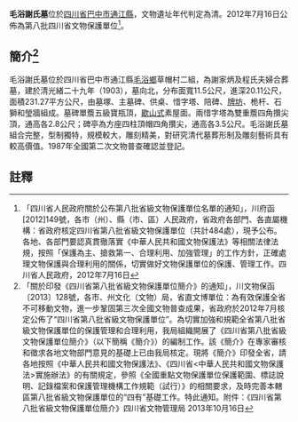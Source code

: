 {{msg:四川省文物保護單位
|名稱 = 毛浴謝氏墓
|編號 = 80
|圖片 = 
|級別 = S8
|分類 = 
|時代 = [[清代|清代]]
|地点 = [[四川省|四川省]][[巴中市|巴中市]][[通江縣|通江縣]]
|坐標 =
|登錄 = 2012年7月16日
}}
'''毛浴謝氏墓'''位於[[四川省|四川省]][[巴中市|巴中市]][[通江縣|通江縣]]，文物遺址年代判定為清。2012年7月16日公佈為第八批四川省文物保護單位<ref>「四川省人民政府關於公布第八批省級文物保護單位名單的通知」，川府函[2012]149號，各市（州）、縣（市、區）人民政府，省政府各部門、各直屬機構：省政府核定四川省第八批省級文物保護單位（共計484處），現予公布。各地、各部門要認真貫徹落實《中華人民共和國文物保護法》等相關法律法規，按照「保護為主、搶救第一、合理利用、加強管理」的工作方針，正確處理文物保護與合理利用的關係，切實做好文物保護單位的保護、管理工作。四川省人民政府，2012年7月16日</ref>。
== 簡介<ref>「關於印發《四川省第八批省級文物保護單位簡介》的通知」，川文物保函〔2013〕128號，各市、州文化（文物）局，省直文博單位：為有效保護全省不可移動文物，進一步鞏固第三次全國文物普查成果，省政府於2012年7月核定公佈了“四川省第八批省級文物保護單位”。為切實加強和規範全省第八批省級文物保護單位的保護管理和合理利用，我局組織開展了《四川省第八批省級文物保護單位簡介》（以下簡稱《簡介》）的編制工作。該《簡介》在專家審核和徵求各地文物部門意見的基礎上已由我局核定。現將《簡介》印發全省，請各地按照《中華人民共和國文物保護法》、《四川省<中華人民共和國文物保護法>實施辦法》的有關規定，參照《全國重點文物保護單位保護範圍、標誌說明、記錄檔案和保護管理機構工作規範（試行）》的相關要求，及時完善本轄區第八批省級文物保護單位的“四有”基礎工作。特此通知。附件：《四川省第八批省級文物保護單位簡介》四川省文物管理局  2013年10月16日</ref> ==
毛浴謝氏墓位於四川省巴中市通江縣[[毛浴鄉|毛浴鄉]]草帽村二組，為謝家炳及程氏夫婦合葬墓，建於清光緒二十九年（1903），墓向北，分布面寬11.5公尺，進深20.11公尺，面積231.27平方公尺，由墓塚、主墓碑、供桌、惜字塔、陪碑、[[牌坊|牌坊]]、桅杆、石獅和瑩牆組成。墓碑單簷五級寶瓶頂，[[歇山式|歇山式]]素屋面。兩惜字塔為雙重簷四角攢尖頂，通高各2.8公尺；碑亭為方座四柱頂帽四角攢尖，通高各3.5公尺。毛浴謝氏墓組合完整，型制獨特，規模較大，雕刻精美，對研究清代墓葬形制及雕刻藝術具有較高價值。1987年全國第二次文物普查確認並登記。
==註釋==
{{reflist}}